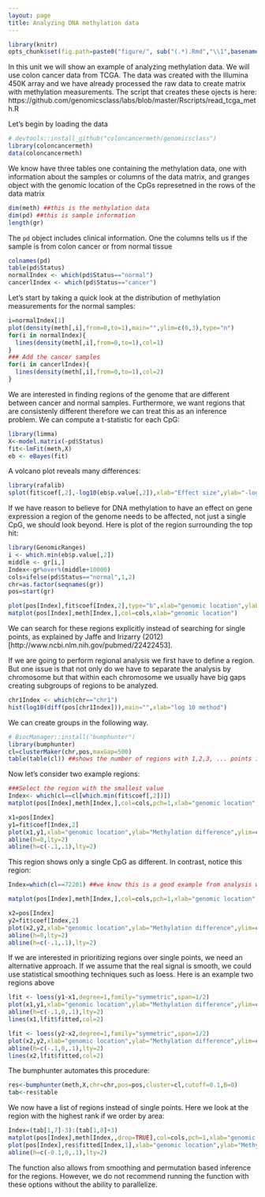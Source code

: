 ```yaml
---
layout: page
title: Analyzing DNA methylation data
---
```


```r
library(knitr)
opts_chunk$set(fig.path=paste0("figure/", sub("(.*).Rmd","\\1",basename(knitr:::knit_concord$get('infile'))), "-"))
```


In this unit we will show an example of analyzing methylation data. We will use colon cancer data from TCGA. The data was created with the Illumina 450K array and we have already processed the raw data to create matrix with methylation measurements. The script that creates these ojects is here: https://github.com/genomicsclass/labs/blob/master/Rscripts/read_tcga_meth.R

Let's begin by loading the data
```r
# devtools::install_github("coloncancermeth/genomicsclass")
library(coloncancermeth)
data(coloncancermeth)
```

We know have three tables one containing the methylation data, one with information about the samples or columns of the data matrix, and granges object with the genomic location of the CpGs represetned in the rows of the data matrix

```r
dim(meth) ##this is the methylation data
dim(pd) ##this is sample information
length(gr)
```

The `pd` object includes clinical information. One the columns tells us if the sample is from colon cancer or from normal tissue

```r
colnames(pd)
table(pd$Status)
normalIndex <- which(pd$Status=="normal")
cancerlIndex <- which(pd$Status=="cancer")
```


Let's start by taking a quick look at the distribution of methylation measurements for the normal samples:

```r
i=normalIndex[1]
plot(density(meth[,i],from=0,to=1),main="",ylim=c(0,3),type="n")
for(i in normalIndex){
  lines(density(meth[,i],from=0,to=1),col=1)
}
### Add the cancer samples
for(i in cancerlIndex){
  lines(density(meth[,i],from=0,to=1),col=2)
}
```

We are interested in finding regions of the genome that are different between cancer and normal samples. Furthermore, we want regions that are consistenly different therefore we can treat this as an inference problem. We can compute a t-statistic for each CpG:

```r
library(limma)
X<-model.matrix(~pd$Status)
fit<-lmFit(meth,X)
eb <- eBayes(fit)
```

A volcano plot reveals many differences:

```r
library(rafalib)
splot(fit$coef[,2],-log10(eb$p.value[,2]),xlab="Effect size",ylab="-log10 p-value")
```

If we have reason to believe for DNA methylation to have an effect on gene expression a region of the genome needs to be affected, not just a single CpG, we should look beyond. Here is plot of the region surrounding the top hit:

```r
library(GenomicRanges)
i <- which.min(eb$p.value[,2])
middle <- gr[i,]
Index<-gr%over%(middle+10000)
cols=ifelse(pd$Status=="normal",1,2)
chr=as.factor(seqnames(gr))
pos=start(gr)

plot(pos[Index],fit$coef[Index,2],type="b",xlab="genomic location",ylab="difference")
matplot(pos[Index],meth[Index,],col=cols,xlab="genomic location")
```

We can search for these regions explicitly instead of searching for single points, as explained by Jaffe and Irizarry (2012) [http://www.ncbi.nlm.nih.gov/pubmed/22422453]. 

If we are going to perform regional analysis we first have to define a region. But one issue is that not only do we have to separate the analysis by chromosome but that within each chromosome we usually have big gaps creating subgroups of regions to be analyzed.

```r
chr1Index <- which(chr=="chr1")
hist(log10(diff(pos[chr1Index])),main="",xlab="log 10 method")
```

We can create groups in the following way.

```r
# BiocManager::install("bumphunter")
library(bumphunter)
cl=clusterMaker(chr,pos,maxGap=500)
table(table(cl)) ##shows the number of regions with 1,2,3, ... points in them
```


Now let's consider two example regions:

```r
###Select the region with the smallest value
Index<- which(cl==cl[which.min(fit$coef[,2])])
matplot(pos[Index],meth[Index,],col=cols,pch=1,xlab="genomic location",ylab="methylation")

x1=pos[Index]
y1=fit$coef[Index,2]
plot(x1,y1,xlab="genomic location",ylab="Methylation difference",ylim=c(-1,1))
abline(h=0,lty=2)
abline(h=c(-.1,.1),lty=2)
```

This region shows only a single CpG as different. In contrast, notice this region:

```r
Index=which(cl==72201) ##we know this is a good example from analysis we have already performed

matplot(pos[Index],meth[Index,],col=cols,pch=1,xlab="genomic location",ylab="methylation")

x2=pos[Index]
y2=fit$coef[Index,2]
plot(x2,y2,xlab="genomic location",ylab="Methylation difference",ylim=c(-1,1))
abline(h=0,lty=2)
abline(h=c(-.1,.1),lty=2)
```

<a name="DMR"></a>

If we are interested in prioritizing regions over single points, we need an alternative approach. If we assume that the real signal is smooth, we could use statistical smoothing techniques such as loess. Here is an example two regions above

```r
lfit <- loess(y1~x1,degree=1,family="symmetric",span=1/2)
plot(x1,y1,xlab="genomic location",ylab="Methylation difference",ylim=c(-1,1))
abline(h=c(-.1,0,.1),lty=2)
lines(x1,lfit$fitted,col=2)

lfit <- loess(y2~x2,degree=1,family="symmetric",span=1/2)
plot(x2,y2,xlab="genomic location",ylab="Methylation difference",ylim=c(-1,1))
abline(h=c(-.1,0,.1),lty=2)
lines(x2,lfit$fitted,col=2)
```


The bumphunter automates this procedure:

```r
res<-bumphunter(meth,X,chr=chr,pos=pos,cluster=cl,cutoff=0.1,B=0)
tab<-res$table
```

We now have a list of regions instead of single points. Here we look at the region with the highest rank if we order by area:

```r
Index=(tab[1,7]-3):(tab[1,8]+3)
matplot(pos[Index],meth[Index,,drop=TRUE],col=cols,pch=1,xlab="genomic location",ylab="Methylation",ylim=c(0,1))
plot(pos[Index],res$fitted[Index,1],xlab="genomic location",ylab="Methylation difference",ylim=c(-1,1))
abline(h=c(-0.1,0,.1),lty=2)
```

The function also allows from smoothing and permutation based inference for the regions. However, we do not recommend running the function with these options without the ability to parallelize. 

